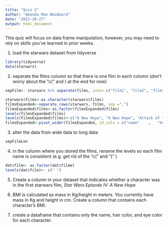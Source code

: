 ```yaml
---
title: "Quiz 2"
author: "Amanda Mae Woodward"
date: "2022-10-27"
output: html_document
---
```

This quiz will focus on data frame manipulation, however, you may need to rely on skills you've learned in prior weeks. 

1. load the starwars dataset from tidyverse
```r
library(tidyverse)
data(starwars)
```

2. separate the films column so that there is one film in each column (don't worry about the "c(" and ) at the end for now)
```r
sepFilm<- starwars %>% separate(films, into= c("film1", "film2", "film3", "film4", "film5", "film6"), sep=",")
```

```r
starwars$films<-as.character(starwars$films)
filmsExpanded<-separate_rows(starwars, films, sep =",")
filmsExpanded$films<-as.factor(filmsExpanded$films)
levels(filmsExpanded$films)
levels(filmsExpanded$films)<-c("A New Hope", "A New Hope", "Attack of the Clones", "Return of the Jedi", "Return of the Jedi", "Revenge of the Sith", "Revenge of the Sith", "The Force Awakens", "The Phantom Menace","The Phantom Menace","A New Hope", "Attack of the Clones", "Attack of the Clones","Return of the Jedi","Revenge of the Sith", "The Empire Strikes Back", "The Phantom Menace", "Return of the Jedi","Revenge of the Sith","The Empire Strikes Back", "The Force Awakens","The Phantom Menace")
filmsExpanded<-pivot_wider(filmsExpanded, id_cols = c("name"    ,   "height"  ,   "mass"     ,  "hair_color" ,"skin_color" ,"eye_color"  ,"birth_year" ,"sex"      ,  "gender"  ,   "homeworld" , "species" ,    "vehicles"   ,"starships"    ), values_from = "films", names_from = "films" )
```


3. alter the data from wide data to long data
```r
sepFilmLon
```

4. in the column where you stored the films, rename the levels so each film name is consistent (e.g. get rid of the "c(" and ")" )
```r
dat$film<- as.factor(dat$filme)
levels(dat$film)<- c(" ")
```

5. Create a column in your dataset that indicates whether a character was in the first starwars film, *Star Wars Episode IV: A New Hope* 

6. BMI is calculated as mass in Kg/height in meters. You currently have mass in Kg and height in cm. Create a column that contains each character's BMI. 

7. create a dataframe that contains only the name, hair color, and eye color for each character. 

